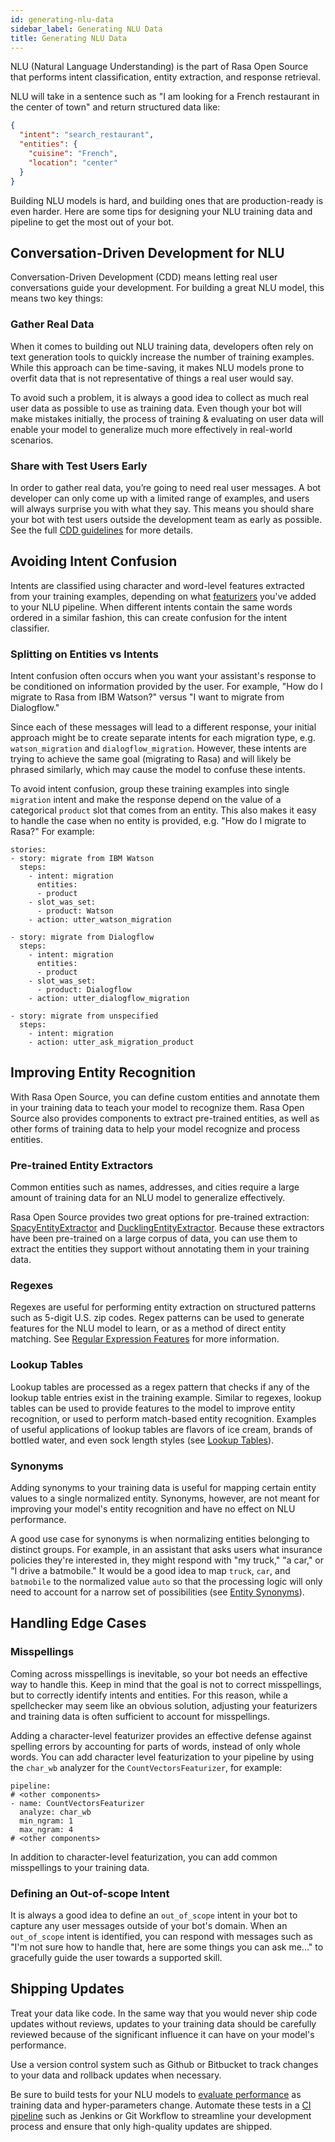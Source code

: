 ```yaml
---
id: generating-nlu-data
sidebar_label: Generating NLU Data
title: Generating NLU Data
---
```


NLU (Natural Language Understanding) is the part of Rasa Open Source that performs
intent classification, entity extraction, and response retrieval.

NLU will take in a sentence such as "I am looking for a French restaurant in the center
of town" and return structured data like:

```json
{
  "intent": "search_restaurant",
  "entities": {
    "cuisine": "French",
    "location": "center"
  }
}
```

Building NLU models is hard, and building ones that are production-ready is even harder.
Here are some tips for designing your NLU training data and pipeline to get the most
out of your bot.

## Conversation-Driven Development for NLU

Conversation-Driven Development (CDD) means letting real user conversations guide your
development. For building a great NLU model, this means two key things:

### Gather Real Data
When it comes to building out NLU training data, developers often rely on text
generation tools to quickly increase the number of training examples. While this
approach can be time-saving, it makes NLU models prone to overfit data that is not
representative of things a real user would say.

To avoid such a problem, it is always a good idea to collect as much real user data
as possible to use as training data. Even though your bot will make mistakes initially,
the process of training & evaluating on user data will enable your model to generalize
much more effectively in real-world scenarios.

### Share with Test Users Early

In order to gather real data, you’re going to need real user messages. A bot developer
can only come up with a limited range of examples, and users will always surprise you
with what they say. This means you should share your bot with test users outside the
development team as early as possible.
See the full [CDD guidelines](./conversation-driven-development.mdx) for more details.

## Avoiding Intent Confusion

Intents are classified using character and word-level features extracted from your
training examples, depending on what [featurizers](./components.mdx)
you've added to your NLU pipeline. When different intents contain the same
words ordered in a similar fashion, this can create confusion for the intent classifier.

### Splitting on Entities vs Intents

Intent confusion often occurs when you want your assistant's response to be conditioned on
information provided by the user. For example, 
"How do I migrate to Rasa from IBM Watson?" versus "I want to migrate from Dialogflow."

Since each of these messages will lead to a different response, your initial approach might be to create
separate intents for each migration type, e.g. `watson_migration` and `dialogflow_migration`.
However, these intents are trying to achieve the same goal (migrating to Rasa) and will 
likely be phrased similarly, which may cause the model to confuse these intents.

To avoid intent confusion, group these training examples into single `migration` intent and make
the response depend on the value of a categorical `product` slot that comes from an entity.
This also makes it easy to handle the case when no entity is provided,
e.g. "How do I migrate to Rasa?" For example:

```yaml-rasa
stories:
- story: migrate from IBM Watson
  steps:
    - intent: migration
      entities:
      - product
    - slot_was_set:
      - product: Watson
    - action: utter_watson_migration

- story: migrate from Dialogflow
  steps:
    - intent: migration
      entities:
      - product
    - slot_was_set:
      - product: Dialogflow
    - action: utter_dialogflow_migration

- story: migrate from unspecified
  steps:
    - intent: migration
    - action: utter_ask_migration_product
```

## Improving Entity Recognition

With Rasa Open Source, you can define custom entities and annotate them in your training data
to teach your model to recognize them. Rasa Open Source also provides components 
to extract pre-trained entities, as well as other forms of training data to help
your model recognize and process entities.

### Pre-trained Entity Extractors

Common entities such as names, addresses, and cities require a large amount of training
data for an NLU model to generalize effectively. 

Rasa Open Source provides two great options for
pre-trained extraction: [SpacyEntityExtractor](./components.mdx#SpacyEntityExtractor)
and [DucklingEntityExtractor](./components.mdx#DucklingHTTPExtractor).
Because these extractors have been pre-trained on a large corpus of data, you can use them
to extract the entities they support without annotating them in your training data.

### Regexes

Regexes are useful for performing entity extraction on structured patterns such as 5-digit
U.S. zip codes. Regex patterns can be used to generate features for the NLU model to learn,
or as a method of direct entity matching.
See [Regular Expression Features](./training-data-format/#regular-expression-features)
for more information.

### Lookup Tables

Lookup tables are processed as a regex pattern that checks if any of the lookup table
entries exist in the training example. Similar to regexes, lookup tables can be used
to provide features to the model to improve entity recognition, or used to perform
match-based entity recognition. Examples of useful applications of lookup tables are
flavors of ice cream, brands of bottled water, and even sock length styles
(see [Lookup Tables](./training-data-format/#lookup-tables)).

### Synonyms

Adding synonyms to your training data is useful for mapping certain entity values to a
single normalized entity. Synonyms, however, are not meant for improving your model's
entity recognition and have no effect on NLU performance.

A good use case for synonyms is when normalizing entities belonging to distinct groups.
For example, in an assistant that asks users what insurance policies they're interested
in, they might respond with "my truck," "a car," or "I drive a batmobile."
It would be a good idea to map `truck`, `car`, and `batmobile` to the normalized value
`auto` so that the processing logic will only need to account for a narrow set of
possibilities (see [Entity Synonyms](./training-data-format/#entity-synonyms)).

## Handling Edge Cases

### Misspellings

Coming across misspellings is inevitable, so your bot needs an effective way to
handle this. Keep in mind that the goal is not to correct misspellings, but to
correctly identify intents and entities. For this reason, while a spellchecker may
seem like an obvious solution, adjusting your featurizers and training data is often
sufficient to account for misspellings. 

Adding a character-level featurizer provides
an effective defense against spelling errors by accounting for parts of words, instead
of only whole words. You can add character level featurization to your pipeline by
using the `char_wb` analyzer for the `CountVectorsFeaturizer`, for example:

```yaml-rasa
pipeline:
# <other components> 
- name: CountVectorsFeaturizer
  analyze: char_wb
  min_ngram: 1
  max_ngram: 4
# <other components> 
```

In addition to character-level featurization, you can add common misspellings to
your training data.

### Defining an Out-of-scope Intent

It is always a good idea to define an `out_of_scope` intent in your bot to capture
any user messages outside of your bot's domain. When an `out_of_scope` intent is
identified, you can respond with messages such as "I'm not sure how to handle that,
here are some things you can ask me..." to gracefully guide the user towards a
supported skill.

## Shipping Updates

Treat your data like code. In the same way that you would never ship code updates
without reviews, updates to your training data should be carefully reviewed because
of the significant influence it can have on your model's performance.

Use a version control system such as Github or Bitbucket to track changes to your
data and rollback updates when necessary.

Be sure to build tests for your NLU models to [evaluate performance](./testing-your-assistant.mdx) as training data
and hyper-parameters change. Automate these tests in a [CI pipeline](./setting-up-ci-cd.mdx) such as Jenkins
or Git Workflow to streamline your development process and ensure that only
high-quality updates are shipped.
